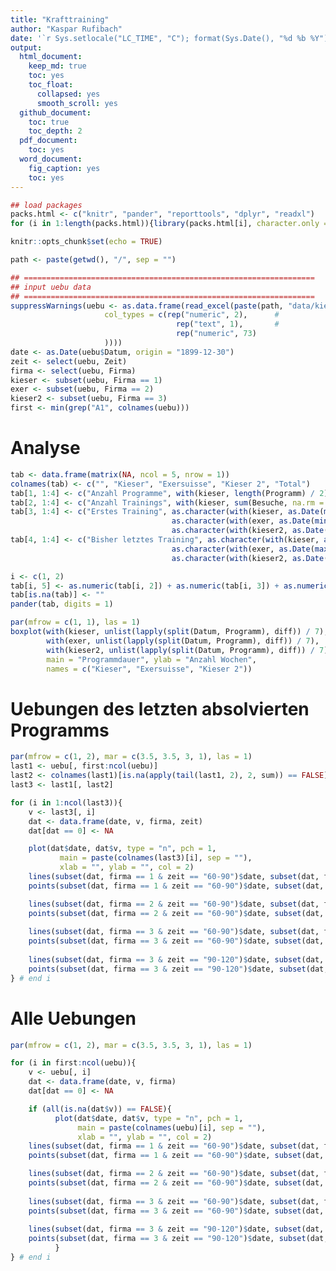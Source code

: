 ```yaml
---
title: "Krafttraining"
author: "Kaspar Rufibach"
date: '`r Sys.setlocale("LC_TIME", "C"); format(Sys.Date(), "%d %b %Y")`'
output:
  html_document:
    keep_md: true
    toc: yes
    toc_float:
      collapsed: yes
      smooth_scroll: yes
  github_document: 
    toc: true
    toc_depth: 2
  pdf_document:
    toc: yes
  word_document:
    fig_caption: yes
    toc: yes
---
```


```r
## load packages
packs.html <- c("knitr", "pander", "reporttools", "dplyr", "readxl")
for (i in 1:length(packs.html)){library(packs.html[i], character.only = TRUE)}

knitr::opts_chunk$set(echo = TRUE)

path <- paste(getwd(), "/", sep = "")

## =================================================================
## input uebu data
## =================================================================
suppressWarnings(uebu <- as.data.frame(read_excel(paste(path, "data/kieser.xls", sep = ""), 
                     col_types = c(rep("numeric", 2),      # 
                                     rep("text", 1),       # 
                                     rep("numeric", 73)
                     ))))
date <- as.Date(uebu$Datum, origin = "1899-12-30")
zeit <- select(uebu, Zeit)
firma <- select(uebu, Firma)
kieser <- subset(uebu, Firma == 1)
exer <- subset(uebu, Firma == 2)
kieser2 <- subset(uebu, Firma == 3)
first <- min(grep("A1", colnames(uebu)))
```


# Analyse

```r
tab <- data.frame(matrix(NA, ncol = 5, nrow = 1))
colnames(tab) <- c("", "Kieser", "Exersuisse", "Kieser 2", "Total")
tab[1, 1:4] <- c("Anzahl Programme", with(kieser, length(Programm) / 2), with(exer, length(Programm) / 2), with(kieser2, length(Programm) / 2))
tab[2, 1:4] <- c("Anzahl Trainings", with(kieser, sum(Besuche, na.rm = TRUE)), with(exer, sum(Besuche, na.rm = TRUE)), with(kieser2, sum(Besuche, na.rm = TRUE)))
tab[3, 1:4] <- c("Erstes Training", as.character(with(kieser, as.Date(min(Datum), origin = "1899-12-30"))), 
                                    as.character(with(exer, as.Date(min(Datum), origin = "1899-12-30"))),
                                    as.character(with(kieser2, as.Date(min(Datum), origin = "1899-12-30"))))
tab[4, 1:4] <- c("Bisher letztes Training", as.character(with(kieser, as.Date(max(Datum), origin = "1899-12-30"))), 
                                    as.character(with(exer, as.Date(max(Datum), origin = "1899-12-30"))),
                                    as.character(with(kieser2, as.Date(max(Datum), origin = "1899-12-30"))))

i <- c(1, 2)
tab[i, 5] <- as.numeric(tab[i, 2]) + as.numeric(tab[i, 3]) + as.numeric(tab[i, 4])
tab[is.na(tab)] <- ""
pander(tab, digits = 1) 
```


```r
par(mfrow = c(1, 1), las = 1)
boxplot(with(kieser, unlist(lapply(split(Datum, Programm), diff)) / 7), 
        with(exer, unlist(lapply(split(Datum, Programm), diff)) / 7), 
        with(kieser2, unlist(lapply(split(Datum, Programm), diff)) / 7),
        main = "Programmdauer", ylab = "Anzahl Wochen", 
        names = c("Kieser", "Exersuisse", "Kieser 2"))
```

# Uebungen des letzten absolvierten Programms

```r
par(mfrow = c(1, 2), mar = c(3.5, 3.5, 3, 1), las = 1)
last1 <- uebu[, first:ncol(uebu)]
last2 <- colnames(last1)[is.na(apply(tail(last1, 2), 2, sum)) == FALSE]
last3 <- last1[, last2]

for (i in 1:ncol(last3)){
    v <- last3[, i]
    dat <- data.frame(date, v, firma, zeit)
    dat[dat == 0] <- NA

    plot(dat$date, dat$v, type = "n", pch = 1, 
           main = paste(colnames(last3)[i], sep = ""), 
           xlab = "", ylab = "", col = 2)
    lines(subset(dat, firma == 1 & zeit == "60-90")$date, subset(dat, firma == 1 & zeit == "60-90")$v, pch = 1, col = 2, lty = 3)
    points(subset(dat, firma == 1 & zeit == "60-90")$date, subset(dat, firma == 1 & zeit == "60-90")$v, pch = 19, col = 2, lty = 3)

    lines(subset(dat, firma == 2 & zeit == "60-90")$date, subset(dat, firma == 2 & zeit == "60-90")$v, pch = 1, col = 4, lty = 3)
    points(subset(dat, firma == 2 & zeit == "60-90")$date, subset(dat, firma == 2 & zeit == "60-90")$v, pch = 19, col = 4, lty = 3)
    
    lines(subset(dat, firma == 3 & zeit == "60-90")$date, subset(dat, firma == 3 & zeit == "60-90")$v, pch = 1, col = 2, lty = 3)
    points(subset(dat, firma == 3 & zeit == "60-90")$date, subset(dat, firma == 3 & zeit == "60-90")$v, pch = 19, col = 2, lty = 3)
    
    lines(subset(dat, firma == 3 & zeit == "90-120")$date, subset(dat, firma == 3 & zeit == "90-120")$v, pch = 1, col = 2)
    points(subset(dat, firma == 3 & zeit == "90-120")$date, subset(dat, firma == 3 & zeit == "90-120")$v, pch = 19, col = 2)
} # end i
```

# Alle Uebungen

```r
par(mfrow = c(1, 2), mar = c(3.5, 3.5, 3, 1), las = 1)

for (i in first:ncol(uebu)){
    v <- uebu[, i]
    dat <- data.frame(date, v, firma)
    dat[dat == 0] <- NA

    if (all(is.na(dat$v)) == FALSE){
          plot(dat$date, dat$v, type = "n", pch = 1, 
               main = paste(colnames(uebu)[i], sep = ""), 
               xlab = "", ylab = "", col = 2)
    lines(subset(dat, firma == 1 & zeit == "60-90")$date, subset(dat, firma == 1 & zeit == "60-90")$v, pch = 1, col = 2, lty = 3)
    points(subset(dat, firma == 1 & zeit == "60-90")$date, subset(dat, firma == 1 & zeit == "60-90")$v, pch = 19, col = 2, lty = 3)

    lines(subset(dat, firma == 2 & zeit == "60-90")$date, subset(dat, firma == 2 & zeit == "60-90")$v, pch = 1, col = 4, lty = 3)
    points(subset(dat, firma == 2 & zeit == "60-90")$date, subset(dat, firma == 2 & zeit == "60-90")$v, pch = 19, col = 4, lty = 3)
    
    lines(subset(dat, firma == 3 & zeit == "60-90")$date, subset(dat, firma == 3 & zeit == "60-90")$v, pch = 1, col = 2, lty = 3)
    points(subset(dat, firma == 3 & zeit == "60-90")$date, subset(dat, firma == 3 & zeit == "60-90")$v, pch = 19, col = 2, lty = 3)
    
    lines(subset(dat, firma == 3 & zeit == "90-120")$date, subset(dat, firma == 3 & zeit == "90-120")$v, pch = 1, col = 2)
    points(subset(dat, firma == 3 & zeit == "90-120")$date, subset(dat, firma == 3 & zeit == "90-120")$v, pch = 19, col = 2)
          }
} # end i
```






